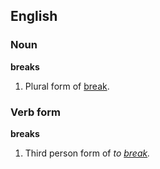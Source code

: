 ==English==

===Noun===
'''breaks'''
# Plural form of [[break]].

===Verb form===
'''breaks'''
# Third person form of ''to [[break]].''